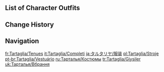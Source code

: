 {{CharacterTabs}}

==List of Character Outfits==
{{Outfits by Category Table|Tartaglia Outfits|nocharacter=1}}

==Change History==
{{Change History|1.1}}

==Navigation==
{{Character Navbox|link type=outfits}}

[[fr:Tartaglia/Tenues]]
[[it:Tartaglia/Completi]]
[[ja:タルタリヤ/服装]]
[[pl:Tartaglia/Stroje]]
[[pt-br:Tartaglia/Vestuário]]
[[ru:Тарталья/Костюмы]]
[[tr:Tartaglia/Giysiler]]
[[uk:Тарталья/Вбрання]]